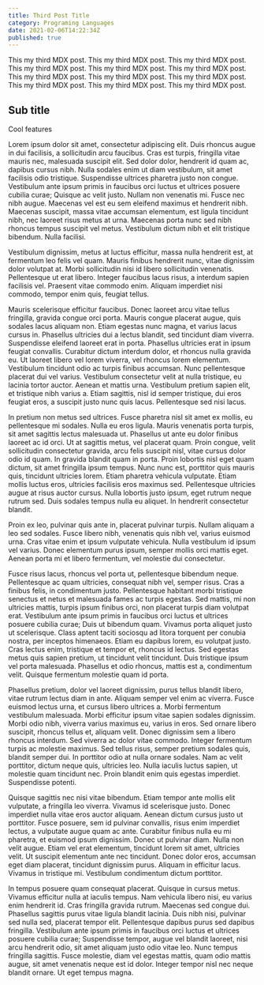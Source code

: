 ```yaml
---
title: Third Post Title
category: Programing Languages
date: 2021-02-06T14:22:34Z
published: true
---
```


This my third MDX post. This my third MDX post. This my third MDX post. This my third MDX post. This my third MDX post. This my third MDX post.
This my third MDX post. This my third MDX post. This my third MDX post. This my third MDX post. This my third MDX post. This my third MDX post.

## Sub title

Cool features

Lorem ipsum dolor sit amet, consectetur adipiscing elit. Duis rhoncus augue in dui facilisis, a sollicitudin arcu faucibus. Cras est turpis, fringilla vitae mauris nec, malesuada suscipit elit. Sed dolor dolor, hendrerit id quam ac, dapibus cursus nibh. Nulla sodales enim ut diam vestibulum, sit amet facilisis odio tristique. Suspendisse ultrices pharetra justo non congue. Vestibulum ante ipsum primis in faucibus orci luctus et ultrices posuere cubilia curae; Quisque ac velit justo. Nullam non venenatis mi. Fusce nec nibh augue. Maecenas vel est eu sem eleifend maximus et hendrerit nibh. Maecenas suscipit, massa vitae accumsan elementum, est ligula tincidunt nibh, nec laoreet risus metus at urna. Maecenas porta nunc sed nibh rhoncus tempus suscipit vel metus. Vestibulum dictum nibh et elit tristique bibendum. Nulla facilisi.

Vestibulum dignissim, metus at luctus efficitur, massa nulla hendrerit est, at fermentum leo felis vel quam. Mauris finibus hendrerit nunc, vitae dignissim dolor volutpat at. Morbi sollicitudin nisi id libero sollicitudin venenatis. Pellentesque ut erat libero. Integer faucibus lacus risus, a interdum sapien facilisis vel. Praesent vitae commodo enim. Aliquam imperdiet nisi commodo, tempor enim quis, feugiat tellus.

Mauris scelerisque efficitur faucibus. Donec laoreet arcu vitae tellus fringilla, gravida congue orci porta. Mauris congue placerat augue, quis sodales lacus aliquam non. Etiam egestas nunc magna, et varius lacus cursus in. Phasellus ultricies dui a lectus blandit, sed tincidunt diam viverra. Suspendisse eleifend laoreet erat in porta. Phasellus ultricies erat in ipsum feugiat convallis. Curabitur dictum interdum dolor, et rhoncus nulla gravida eu. Ut laoreet libero vel lorem viverra, vel rhoncus lorem elementum. Vestibulum tincidunt odio ac turpis finibus accumsan. Nunc pellentesque placerat dui vel varius. Vestibulum consectetur velit at nulla tristique, eu lacinia tortor auctor. Aenean et mattis urna. Vestibulum pretium sapien elit, et tristique nibh varius a. Etiam sagittis, nisl id semper tristique, dui eros feugiat eros, a suscipit justo nunc quis lacus. Pellentesque sed nisi lacus.

In pretium non metus sed ultrices. Fusce pharetra nisl sit amet ex mollis, eu pellentesque mi sodales. Nulla eu eros ligula. Mauris venenatis porta turpis, sit amet sagittis lectus malesuada ut. Phasellus ut ante eu dolor finibus laoreet ac id orci. Ut at sagittis metus, vel placerat quam. Proin congue, velit sollicitudin consectetur gravida, arcu felis suscipit nisl, vitae cursus dolor odio id quam. In gravida blandit quam in porta. Proin lobortis nisl eget quam dictum, sit amet fringilla ipsum tempus. Nunc nunc est, porttitor quis mauris quis, tincidunt ultricies lorem. Etiam pharetra vehicula vulputate. Etiam mollis luctus eros, ultricies facilisis eros maximus sed. Pellentesque ultricies augue at risus auctor cursus. Nulla lobortis justo ipsum, eget rutrum neque rutrum sed. Duis sodales tempus nulla eu aliquet. In hendrerit consectetur blandit.

Proin ex leo, pulvinar quis ante in, placerat pulvinar turpis. Nullam aliquam a leo sed sodales. Fusce libero nibh, venenatis quis nibh vel, varius euismod urna. Cras vitae enim et ipsum vulputate vehicula. Nulla vestibulum id ipsum vel varius. Donec elementum purus ipsum, semper mollis orci mattis eget. Aenean porta mi et libero fermentum, vel molestie dui consectetur.

Fusce risus lacus, rhoncus vel porta ut, pellentesque bibendum neque. Pellentesque ac quam ultricies, consequat nibh vel, semper risus. Cras a finibus felis, in condimentum justo. Pellentesque habitant morbi tristique senectus et netus et malesuada fames ac turpis egestas. Sed mattis, mi non ultricies mattis, turpis ipsum finibus orci, non placerat turpis diam volutpat erat. Vestibulum ante ipsum primis in faucibus orci luctus et ultrices posuere cubilia curae; Duis ut bibendum quam. Vivamus porta aliquet justo ut scelerisque. Class aptent taciti sociosqu ad litora torquent per conubia nostra, per inceptos himenaeos. Etiam eu dapibus lorem, eu volutpat justo. Cras lectus enim, tristique et tempor et, rhoncus id lectus. Sed egestas metus quis sapien pretium, ut tincidunt velit tincidunt. Duis tristique ipsum vel porta malesuada. Phasellus et odio rhoncus, mattis est a, condimentum velit. Quisque fermentum molestie quam id porta.

Phasellus pretium, dolor vel laoreet dignissim, purus tellus blandit libero, vitae rutrum lectus diam in ante. Aliquam semper vel enim ac viverra. Fusce euismod lectus urna, et cursus libero ultrices a. Morbi fermentum vestibulum malesuada. Morbi efficitur ipsum vitae sapien sodales dignissim. Morbi odio nibh, viverra varius maximus eu, varius in eros. Sed ornare libero suscipit, rhoncus tellus et, aliquam velit. Donec dignissim sem a libero rhoncus interdum. Sed viverra ac dolor vitae commodo. Integer fermentum turpis ac molestie maximus. Sed tellus risus, semper pretium sodales quis, blandit semper dui. In porttitor odio at nulla ornare sodales. Nam ac velit porttitor, dictum neque quis, ultricies leo. Nulla iaculis luctus sapien, ut molestie quam tincidunt nec. Proin blandit enim quis egestas imperdiet. Suspendisse potenti.

Quisque sagittis nec nisi vitae bibendum. Etiam tempor ante mollis elit vulputate, a fringilla leo viverra. Vivamus id scelerisque justo. Donec imperdiet nulla vitae eros auctor aliquam. Aenean dictum cursus justo ut porttitor. Fusce posuere, sem id pulvinar convallis, risus enim imperdiet lectus, a vulputate augue quam ac ante. Curabitur finibus nulla eu mi pharetra, et euismod ipsum dignissim. Donec ut pulvinar diam. Nulla non velit augue. Etiam vel erat elementum, tincidunt lorem sit amet, ultricies velit. Ut suscipit elementum ante nec tincidunt. Donec dolor eros, accumsan eget diam placerat, tincidunt dignissim purus. Aliquam in efficitur lacus. Vivamus in tristique mi. Vestibulum condimentum dictum porttitor.

In tempus posuere quam consequat placerat. Quisque in cursus metus. Vivamus efficitur nulla at iaculis tempus. Nam vehicula libero nisi, eu varius enim hendrerit id. Cras fringilla gravida rutrum. Maecenas sed congue dui. Phasellus sagittis purus vitae ligula blandit lacinia. Duis nibh nisi, pulvinar sed nulla sed, placerat tempor elit. Pellentesque dapibus purus sed dapibus fringilla. Vestibulum ante ipsum primis in faucibus orci luctus et ultrices posuere cubilia curae; Suspendisse tempor, augue vel blandit laoreet, nisi arcu hendrerit odio, sit amet aliquam justo odio vitae leo. Nunc tempus fringilla sagittis. Fusce molestie, diam vel egestas mattis, quam odio mattis augue, sit amet venenatis neque est id dolor. Integer tempor nisl nec neque blandit ornare. Ut eget tempus magna.
